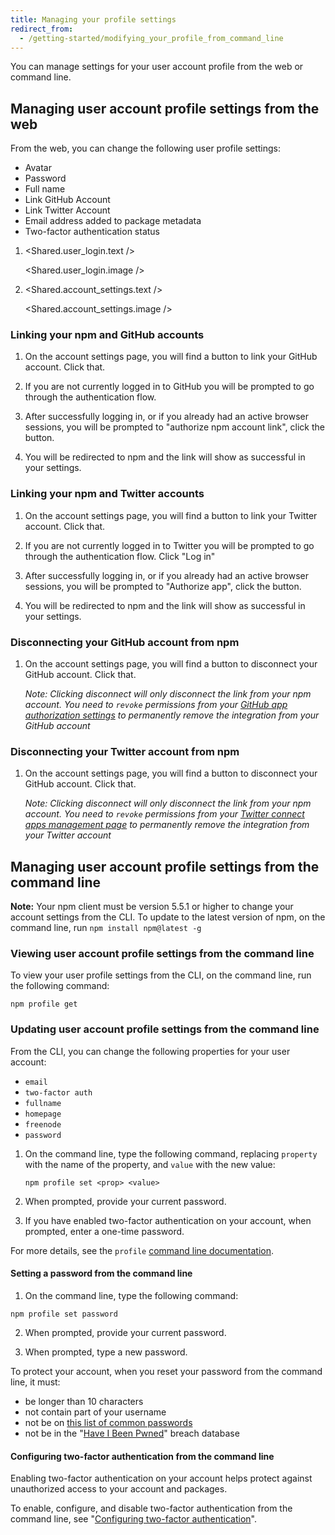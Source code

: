 ```yaml
---
title: Managing your profile settings
redirect_from:
  - /getting-started/modifying_your_profile_from_command_line
---
```


You can manage settings for your user account profile from the web or command line.

## Managing user account profile settings from the web

From the web, you can change the following user profile settings:

* Avatar
* Password
* Full name
* Link GitHub Account
* Link Twitter Account
* Email address added to package metadata
* Two-factor authentication status

1. <Shared.user_login.text />

   <Shared.user_login.image />

2. <Shared.account_settings.text />

   <Shared.account_settings.image />

### Linking your npm and GitHub accounts

1. On the account settings page, you will find a button to link your GitHub account. Click that.

   <Screenshot src="/getting-started/managing-your-npm-user-account/connect-github.png" alt="Screenshot of linking from Account Setting without any accounts linked" />

2. If you are not currently logged in to GitHub you will be prompted to go through the authentication flow.

   <Screenshot src="/getting-started/managing-your-npm-user-account/github-login.png" alt="GitHub login form" />

3. After successfully logging in, or if you already had an active browser sessions, you will be prompted to "authorize npm account link", click the button.

   <Screenshot src="/getting-started/managing-your-npm-user-account/github-authorize.png" alt="Landing page to authorize the installation of the npm account linking app" />

4. You will be redirected to npm and the link will show as successful in your settings.

   <Screenshot src="/getting-started/managing-your-npm-user-account/github-success.png" alt="Screenshot of linking from Account Setting with successfully linked GitHub account" />

### Linking your npm and Twitter accounts

1. On the account settings page, you will find a button to link your Twitter account. Click that.

   <Screenshot src="/getting-started/managing-your-npm-user-account/connect-twitter.png" alt="Screenshot of linking from Account Setting without any accounts linked" />

2. If you are not currently logged in to Twitter you will be prompted to go through the authentication flow. Click "Log in"

   <Screenshot src="/getting-started/managing-your-npm-user-account/twitter-login.png" alt="Twitter login form" />

3. After successfully logging in, or if you already had an active browser sessions, you will be prompted to "Authorize app", click the button.

   <Screenshot src="/getting-started/managing-your-npm-user-account/twitter-authorize.png" alt="Landing page to authorize the installation of the npm account linking app" />

4. You will be redirected to npm and the link will show as successful in your settings.

   <Screenshot src="/getting-started/managing-your-npm-user-account/twitter-success.png" alt="Screenshot of linking from Account Setting with successfully linked Twitter account" />

### Disconnecting your GitHub account from npm

1. On the account settings page, you will find a button to disconnect your GitHub account. Click that.

   <Screenshot src="/getting-started/managing-your-npm-user-account/github-disconnect.png" alt="Screenshot of linking from Account Setting with a cursor hovering over disconnect" />

   _Note: Clicking disconnect will only disconnect the link from your npm account. You need to `revoke` permissions from your [GitHub app authorization settings](https://github.com/settings/apps/authorizations) to permanently remove the integration from your GitHub account_

### Disconnecting your Twitter account from npm

1. On the account settings page, you will find a button to disconnect your GitHub account. Click that.

   <Screenshot src="/getting-started/managing-your-npm-user-account/twitter-disconnect.png" alt="Screenshot of linking from Account Setting with a cursor hovering over disconnect" />

   _Note: Clicking disconnect will only disconnect the link from your npm account. You need to `revoke` permissions from your [Twitter connect apps management page](https://twitter.com/settings/connected_apps) to permanently remove the integration from your Twitter account_

## Managing user account profile settings from the command line

<Note>

**Note:** Your npm client must be version 5.5.1 or higher to change your account settings from the CLI. To update to the latest version of npm, on the command line, run `npm install npm@latest -g`

</Note>

### Viewing user account profile settings from the command line

To view your user profile settings from the CLI, on the command line, run the following command:

```
npm profile get
```

<Screenshot src="/getting-started/managing-your-npm-user-account/profile-settings-cli.png" alt="Screenshot of command-line interface profile settings table" />

### Updating user account profile settings from the command line

From the CLI, you can change the following properties for your user account:

* `email`
* `two-factor auth`
* `fullname`
* `homepage`
* `freenode`
* `password`

1. On the command line, type the following command, replacing `property` with the name of the property, and `value` with the new value:

   ```
   npm profile set <prop> <value>
   ```

2. When prompted, provide your current password.

3. If you have enabled two-factor authentication on your account, when prompted, enter a one-time password.

For more details, see the `profile` [command line documentation](https://docs.npmjs.com/cli/profile).

#### Setting a password from the command line

1. On the command line, type the following command:

  ```
  npm profile set password
  ```

2. When prompted, provide your current password.

3. When prompted, type a new password.

<Note>

To protect your account, when you reset your password from the command line, it must:

* be longer than 10 characters
* not contain part of your username
* not be on [this list of common passwords](https://www.npmjs.com/signup/common-passwords)
* not be in the "[Have I Been Pwned](https://haveibeenpwned.com/)" breach database

</Note>

#### Configuring two-factor authentication from the command line

Enabling two-factor authentication on your account helps protect against unauthorized access to your account and packages.

To enable, configure, and disable two-factor authentication from the command line, see "[Configuring two-factor authentication](/configuring-two-factor-authentication#configuring-2fa-from-the-command-line)".

